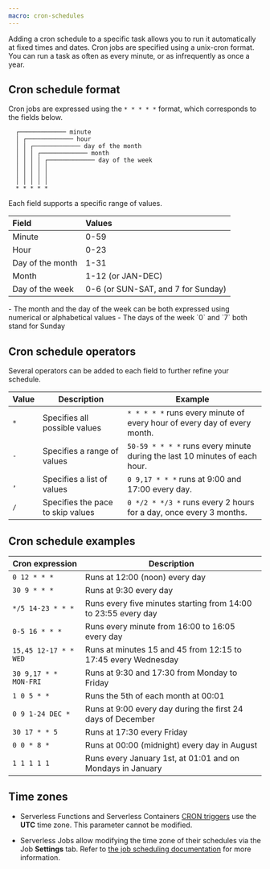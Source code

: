 ```yaml
---
macro: cron-schedules
---
```


Adding a cron schedule to a specific task allows you to run it automatically at fixed times and dates. Cron jobs are specified using a unix-cron format. You can run a task as often as every minute, or as infrequently as once a year.

## Cron schedule format

Cron jobs are expressed using the `* * * * *` format, which corresponds to the fields below.

```
  ┌───────────── minute
  │ ┌───────────── hour 
  │ │ ┌───────────── day of the month 
  │ │ │ ┌───────────── month 
  │ │ │ │ ┌───────────── day of the week
  │ │ │ │ │ 
  │ │ │ │ │
  │ │ │ │ │
  * * * * *
```

Each field supports a specific range of values.


|       Field      |        Values                        |
|:-----------------|:-------------------------------------|
| Minute           | 0-59                                 |
| Hour             | 0-23                                 |
| Day of the month | 1-31                                 |
| Month            | 1-12 (or JAN-DEC)                    |
| Day of the week  | 0-6 (or SUN-SAT, and 7 for Sunday)   |

<Message type="note">
  - The month and the day of the week can be both expressed using numerical or alphabetical values
  - The days of the week `0` and `7` both stand for Sunday
</Message>

## Cron schedule operators

Several operators can be added to each field to further refine your schedule.

| Value | Description                       | Example                                                                    |
|-------|-----------------------------------|----------------------------------------------------------------------------|
| `*`   | Specifies all possible values     | `* * * * *` runs every minute of every hour of every day of every month.   |
| `-`   | Specifies a range of values       | `50-59 * * * *` runs every minute during the last 10 minutes of each hour. |
| `,`   | Specifies a list of values        | `0 9,17 * * *` runs at 9:00 and 17:00 every day.                           |
| `/`   | Specifies the pace to skip values | `0 */2 * */3 *` runs every 2 hours for a day, once every 3 months.         |


## Cron schedule examples

| Cron expression            | Description                                                    |
|----------------------------|----------------------------------------------------------------|
| `0 12 * * *`               | Runs at 12:00 (noon) every day                                 |
| `30 9 * * *`               | Runs at 9:30 every day                                         |
| `*/5 14-23 * * *`          | Runs every five minutes starting from 14:00 to 23:55 every day |
| `0-5 16 * * *`             | Runs every minute from 16:00 to 16:05 every day                |
| `15,45 12-17 * * WED`      | Runs at minutes 15 and 45 from 12:15 to 17:45 every Wednesday  |
| `30 9,17 * * MON-FRI`      | Runs at 9:30 and 17:30 from Monday to Friday                   |
| `1 0 5 * *`                | Runs the 5th of each month at 00:01                            |
| `0 9 1-24 DEC *`           | Runs at 9:00 every day during the first 24 days of December    |
| `30 17 * * 5`              | Runs at 17:30 every Friday                                     |
| `0 0 * 8 *`                | Runs at 00:00 (midnight) every day in August                   |
| `1 1 1 1 1`                | Runs every January 1st, at 01:01 and on Mondays in January     |

## Time zones

- Serverless Functions and Serverless Containers [CRON triggers](/serverless/functions/concepts#cron-trigger) use the **UTC** time zone. This parameter cannot be modified.

- Serverless Jobs allow modifying the time zone of their schedules via the Job **Settings** tab. Refer to [the job scheduling documentation](/serverless/jobs/how-to/manage-job-schedule/) for more information.